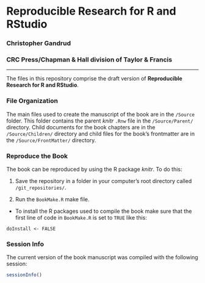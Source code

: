 # Reproducible Research for R and RStudio

### Christopher Gandrud

### CRC Press/Chapman & Hall division of Taylor & Francis

---

The files in this repository comprise the draft version of **Reproducible Research for R and RStudio**.

### File Organization

The main files used to create the manuscript of the book are in the `/Source` folder. This folder contains the parent *knitr* `.Rnw` file in the `/Source/Parent/` directory. Child documents for the book chapters are in the `/Source/Children/` directory and child files for the book's frontmatter are in the `/Source/FrontMatter/` directory.

### Reproduce the Book

The book can be reproduced by using the R package *knitr*. To do this:

1. Save the repository in a folder in your computer's root directory called `/git_repositories/`.

2. Run the `BookMake.R` make file.

- To install the R packages used to compile the book make sure that the first line of code in `BookMake.R` is set to `TRUE` like this:

```
doInstall <- FALSE
```

### Session Info
The current version of the book manuscript was compiled with the following session:

```r
sessionInfo()
```


